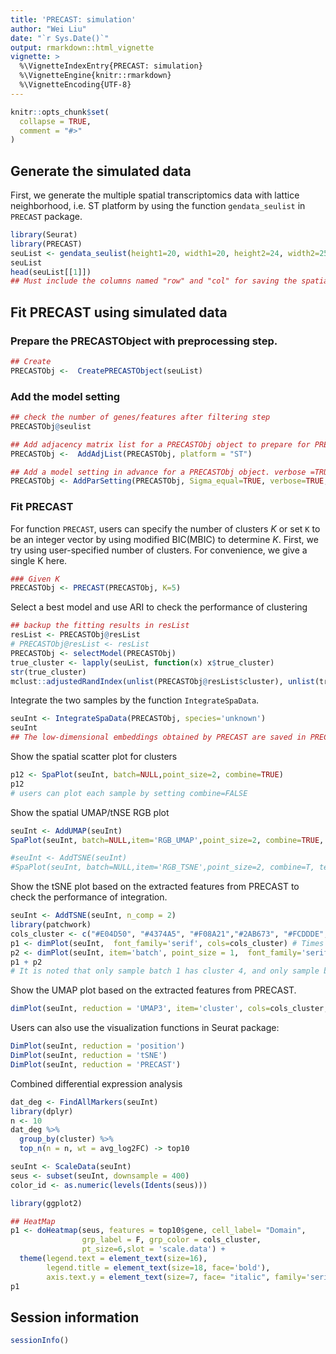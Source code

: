 ---
title: 'PRECAST: simulation'
author: "Wei Liu"
date: "`r Sys.Date()`"
output: rmarkdown::html_vignette
vignette: >
  %\VignetteIndexEntry{PRECAST: simulation}
  %\VignetteEngine{knitr::rmarkdown}
  %\VignetteEncoding{UTF-8}
---

```{r, include = FALSE}
knitr::opts_chunk$set(
  collapse = TRUE,
  comment = "#>"
)
```

## Generate the simulated data
First, we generate the multiple spatial transcriptomics data with lattice neighborhood, i.e. ST platform by using the function `gendata_seulist` in `PRECAST` package.
```{r  eval = FALSE}
library(Seurat)
library(PRECAST)
seuList <- gendata_seulist(height1=20, width1=20, height2=24, width2=25,p=200, K=4, alpha=20, sigma2=0.1)
seuList
head(seuList[[1]]) 
## Must include the columns named "row" and "col" for saving the spatial coordinates

```

## Fit PRECAST using simulated data

### Prepare the PRECASTObject with preprocessing step.
```{r  eval = FALSE}
## Create 
PRECASTObj <-  CreatePRECASTObject(seuList)

```
### Add the model setting
```{r  eval = FALSE}
## check the number of genes/features after filtering step
PRECASTObj@seulist

## Add adjacency matrix list for a PRECASTObj object to prepare for PRECAST model fitting.
PRECASTObj <-  AddAdjList(PRECASTObj, platform = "ST")

## Add a model setting in advance for a PRECASTObj object. verbose =TRUE helps outputing the information in the algorithm.
PRECASTObj <- AddParSetting(PRECASTObj, Sigma_equal=TRUE, verbose=TRUE, seed=2022)
```

### Fit PRECAST 
For function `PRECAST`, users can specify the number of clusters $K$ or set `K` to be an integer vector by using modified BIC(MBIC) to determine $K$. First, we try using user-specified number of clusters. For convenience, we give a single K here.
```{r  eval = FALSE}
### Given K
PRECASTObj <- PRECAST(PRECASTObj, K=5)

```

Select a best model and use ARI to check the performance of clustering
```{r  eval = FALSE}
## backup the fitting results in resList
resList <- PRECASTObj@resList
# PRECASTObj@resList <- resList
PRECASTObj <- selectModel(PRECASTObj)
true_cluster <- lapply(seuList, function(x) x$true_cluster)
str(true_cluster)
mclust::adjustedRandIndex(unlist(PRECASTObj@resList$cluster), unlist(true_cluster))
```

Integrate the two samples by the function `IntegrateSpaData`.
```{r  eval = FALSE}
seuInt <- IntegrateSpaData(PRECASTObj, species='unknown')
seuInt 
## The low-dimensional embeddings obtained by PRECAST are saved in PRECAST reduction slot.
```
Show the spatial scatter plot for clusters
```{r  eval = FALSE}
p12 <- SpaPlot(seuInt, batch=NULL,point_size=2, combine=TRUE)
p12
# users can plot each sample by setting combine=FALSE
```

Show the spatial UMAP/tNSE RGB plot

```{r  eval = FALSE}
seuInt <- AddUMAP(seuInt) 
SpaPlot(seuInt, batch=NULL,item='RGB_UMAP',point_size=2, combine=TRUE, text_size=15)

#seuInt <- AddTSNE(seuInt) 
#SpaPlot(seuInt, batch=NULL,item='RGB_TSNE',point_size=2, combine=T, text_size=15)
```

Show the tSNE plot based on the extracted features from PRECAST to check the performance of integration.
```{r  eval = FALSE}
seuInt <- AddTSNE(seuInt, n_comp = 2) 
library(patchwork)
cols_cluster <- c("#E04D50", "#4374A5", "#F08A21","#2AB673", "#FCDDDE",  "#70B5B0", "#DFE0EE" ,"#D0B14C")
p1 <- dimPlot(seuInt,  font_family='serif', cols=cols_cluster) # Times New Roman
p2 <- dimPlot(seuInt, item='batch', point_size = 1,  font_family='serif')
p1 + p2 
# It is noted that only sample batch 1 has cluster 4, and only sample batch 2 has cluster 7. 
```
Show the UMAP plot based on the extracted features from PRECAST.
```{r  eval = FALSE}
dimPlot(seuInt, reduction = 'UMAP3', item='cluster', cols=cols_cluster, font_family='serif')
```

Users can also use the visualization functions in Seurat package:
```{r  eval = FALSE}
DimPlot(seuInt, reduction = 'position')
DimPlot(seuInt, reduction = 'tSNE')
DimPlot(seuInt, reduction = 'PRECAST')
```




Combined differential expression analysis 
```{r  eval = FALSE}
dat_deg <- FindAllMarkers(seuInt)
library(dplyr)
n <- 10
dat_deg %>%
  group_by(cluster) %>%
  top_n(n = n, wt = avg_log2FC) -> top10

seuInt <- ScaleData(seuInt)
seus <- subset(seuInt, downsample = 400)
color_id <- as.numeric(levels(Idents(seus)))

library(ggplot2)

## HeatMap
p1 <- doHeatmap(seus, features = top10$gene, cell_label= "Domain",
                grp_label = F, grp_color = cols_cluster,
                pt_size=6,slot = 'scale.data') +
  theme(legend.text = element_text(size=16),
        legend.title = element_text(size=18, face='bold'),
        axis.text.y = element_text(size=7, face= "italic", family='serif'))
p1

```







## Session information
```{r  eval = FALSE}
sessionInfo()
```
